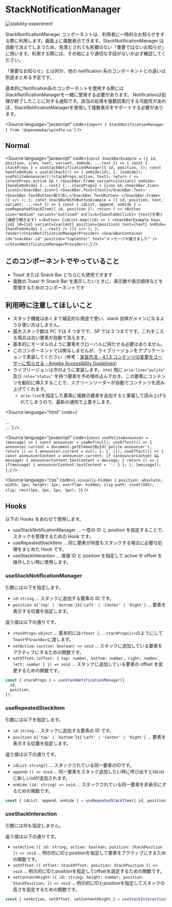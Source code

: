 
# StackNotificationManager

<Meta title="StackNotificationManager" component={StackNotificationManager} />

![stability-experiment](https://img.shields.io/badge/stability-experiment-red.svg)

StackNotificationManager コンポーネントは、利用者に一時的なお知らせをする際に利用します。画面上に複数表示できます。StackNotificationManager は自動で消えてしまうため、見落とされても影響のない「重要ではないお知らせ」に用います。利用する際には、その他により適切な手段がないか必ず確認してください。

「重要なお知らせ」とは何か、他の notification 系のコンポーネントとの違いは別途まとめる予定です。

基本的にNotification系のコンポーネントを使用する際にはStackNotificationManagerを一緒に使用する必要があります。
Notificationは処理が終了したことに対する通知です。該当の処理を複数回実行する可能性があれば、StackNotificationManagerを使用して複数表示をサポートする必要があります。

<Source
  language="javascript"
  code={`import { StackNotificationManager } from '@openameba/spindle-ui'`}
/>

## Normal

<Preview withSource="open">
  <Story name="Normal">
    <StackNotificationManagerExample />
  </Story>
</Preview>

<Source
  language="javascript"
  code={`
const SnackBarExample = ({ id, position, icon, text, variant, onHide, ...rest }) => {
  const { stackProps } = useStackNotificationManager({
    id,
    position,
  });
  const handleOnHide = useCallback(() => {
    onHide(id);
  }, [onHide]);
  usePoliteAnnouncer(!!stackProps.active, text);
  return (
    <>
      {stackProps.active && (
        <SnackBar.Frame
          variant={variant}
          onHide={handleOnHide}
          {...rest}
          {...stackProps}
        >
          {icon && <SnackBar.Icon>{icon}</SnackBar.Icon>}
          <SnackBar.Text>{text}</SnackBar.Text>
          <SnackBar.TextButton>取り消し</SnackBar.TextButton>
        </SnackBar.Frame>
      )}
    </>
  );
};
const SnackBarWithButtonExample = ({ id, position, text, variant, ...rest }) => {
  const { idList, append, onHide } = useRepeatedStackItem({ id, position });
  return (
    <>
      <Button size="medium" variant="outlined" onClick={handleOnClick}>
        {text}を開く(連続で開きます)
      </Button>
      {idList.map((id) => (
        <SnackBarExample
          key={id}
          id={id}
          variant={variant}
          position={position}
          text={text}
          onHide={handleOnHide}
          {...rest}
        />
      ))}
    </>
  );
};
render(<StackNotificationManagerProvider>
  <SnackBarContainer
    id="snackbar-id"
    position="topCenter"
    text="メッセージが届きました"
  />
</StackNotificationManagerProvider>);
`}
/>

## このコンポーネントでやっていること

- Toast または Snack Bar どちらにも使用できます
- 複数の Toast や Snack Bar を表示したいときに、表示数や表示順序などを管理するためのコンポーネントです

## 利用時に注意してほしいこと

- スタック機能はあくまで補足的な用途で使い、stack 自体がメインになるような使い方はしません。
- 最大スタック数は PC では 4 つまでで、SP では 3 つまでです。これをこえる場合は古い要素が自動で消えます。
- 基本的にモーダルのように要素をグローバルに持たせる必要はありません。
- このコンポーネントでは関与しませんが、ライブリージョンをアプリケーションで実装してください（参考：[実装方法 - 4.1.3 コンテンツの変更をユーザーに知らせる - Ameba Accessibility Guidelines](https://a11y-guidelines.ameba.design/4/1/3/#%E5%AE%9F%E8%A3%85%E6%96%B9%E6%B3%95)）
- ライブリージョンは次のように実装します。 `html` 側に `aria-live="polite"` 及び `role="status"` を持つ要素を予め埋め込んでおき、この要素にコンテンツを動的に挿入することで、スクリーンリーダーが自動でコンテンツを読み上げてくれます。
  - `aria-live`を指定した要素に複数の要素を追加すると重複して読み上げられてしまうので、最新の通知で上書きします。

<Source
  language="html"
  code={`
<html>
  <body>
    ...
    <div
      aria-live="polite"
      id="polite-announcer"
      role="status"
      class="visually-hidden"
    ></div>
    ...
  </body>
</html>
  `}
/>

<Source
  language="javascript"
  code={`
const usePoliteAnnouncer = (message) => {
  const announcer = useRef(null);
  useEffect(() => {
    announcer.current = document.getElementById('polite-announcer');
    return () => {
      announcer.current = null;
    };
  }, []);
  useEffect(() => {
    const announcerContent = announcer.current;
    if (announcerContent && message) {
      announcerContent.textContent = message;
    }
    return () => {
      if(message) {
        announcerContent.textContent = '';
      }
    };
  }, [message]);
};
  `}
/>

<Source
  language="css"
  code={`
  .visually-hidden {
  position: absolute;
  width: 1px;
  height: 1px;
  overflow: hidden;
  clip-path: inset(50%);
  clip: rect(1px, 1px, 1px, 1px);
}
  `}
/>

## Hooks

以下の Hooks をあわせて使用します。

- useStackNotificationManager ... 一意の ID と position を指定することで、スタックを管理するための Hook です。
- useRepeatedStackItem ... 同じ要素が何度もスタックする場合に必要な処理をまとめた Hook です。
- useStackInteraction ... 直接 ID と position を指定して active や offset を操作したい時に使用します。

### useStackNotificationManager

引数には以下を指定します。

- `id`: `string` ... スタックに追加する要素の ID です。
- `position`: `${'top' | 'bottom'}${'Left' | 'Center' | 'Right'}` ... 要素を表示する位置を指定します。

返り値は以下の通りです。

- `stackProps`: `object` ... 基本的には`<Toast {...stackProps}/>`のようにして`Toast`や`SnackBar`に渡します。
- `setActive`: `(active: boolean) => void` ... スタックに追加している要素をアクティブにするための関数です。
- `setOffset`: `(offset: { top: number, bottom: number, right: number, left: number ] }) => void` ... スタックに追加している要素の offset を変更するための関数です。

```ts
const { stackProps } = useStackNotificationManager({
  id,
  position,
});
```

### useRepeatedStackItem

引数には以下を指定します。

- `id`: `string` ... スタックに追加する要素の ID です。
- `position`: `${'top' | 'bottom'}${'Left' | 'Center' | 'Right'}` ... 要素を表示する位置を指定します。

返り値は以下の通りです。

- `idList`: `string[]` ... スタックされている同一要素のIDです。
- `append`: `() => void` ... 同一要素をスタック追加したい時に呼び出すとIdListに新しいidが追加されます。
- `onHide`: `(id: string) => void` ... スタックされている同一要素を非表示にするための関数です。

```ts
const { idList, append, onHide } = useRepeatedStackItem({ id, position });
```

### useStackInteraction

引数には何も指定しません。

返り値は以下の通りです。

- `setActive`: `({ id: string; active: boolean; position: StackPosition }) => void` ... 明示的にIDとpositionを指定して要素をアクティブにするための関数です。
- `setOffset`: `({ offset: StackOffset; position: StackPosition }) => void` ... 明示的にIDとpositionを指定してoffsetを設定するための関数です。
- `setContentHeight`: `({ id: string; height: number; position: StackPosition; }) => void` ... 明示的にIDとpositionを指定してスタックの高さを設定するための関数です。

```ts
const { setActive, setOffset, setContentHeight } = useStackInteraction();
```
